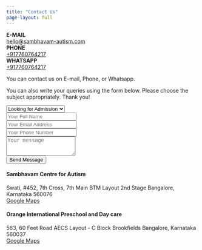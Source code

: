 ```yaml
---
title: "Contact Us"
page-layout: full
---
```


```{=html}
<div class="grid gap-0 gap-md-4 mb-3">
    <div class="g-col-12 g-col-md-4 bg-light p-3 my-2 border">
        <div><strong><i class="bi bi-envelope"></i> E-MAIL</strong></div>
        <div><a href="mailto:hello@sambhavam-autism.com">hello@sambhavam-autism.com</a></div>
    </div>
    <div class="g-col-12 g-col-md-4 bg-light p-3 my-2 border">
        <div><strong><i class="bi bi-telephone"></i> PHONE</strong></div>
        <div><a href="tel:+917760764217">+917760764217</a></div>
    </div>
    <div class="g-col-12 g-col-md-4 bg-light p-3 my-2 border">
        <div><strong><i class="bi bi-whatsapp"></i> WHATSAPP</strong></div>
        <div><a href="https://wa.me/917760764217?text=I%27m+interested+to+know+more+about+Sambhavam">+917760764217</a>
        </div>
    </div>
</div>
```

You can contact us on E-mail, Phone, or Whatsapp.

You can also write your queries using the form below. Please choose the subject appropriately. Thank you!


```{=html}
<div class="grid contact">
    <div class="g-col-12 g-col-md-6">
        <form action="https://api.web3forms.com/submit" method="POST" class="p-3 bg-light border">
            <input type="hidden" name="access_key" value="bdd5b684-4a59-4066-bb9e-b7c924235351">

            <div class="mb-3">
                <select name="subject" class="form-control">
                    <option value="Looking for Admission" selected>Looking for Admission</option>
                    <option value="Internships">Internships</option>
                    <option value="Joining the Team">Joining the Team</option>
                    <option value="General">General</option>
                </select>
            </div>

            <div class="mb-3">
                <input type="text" class="form-control" name="name" id="name" placeholder="Your Full Name">
            </div>
            <div class="mb-3">
                <input type="text" class="form-control" name="email" id="email" placeholder="Your Email Address">
            </div>
            <div class="mb-3">
                <input type="text" class="form-control" name="phone" id="phone" placeholder="Your Phone Number">
            </div>

            <div class="mb-3">
                <textarea class="form-control" id="message" name="message" placeholder="Your message" rows="3"></textarea>
            </div>
            <button type="submit" class="btn btn-primary">Send Message</button>
        </form>
    </div>
    <div class="g-col-12 g-col-md-6">
        <div class="mb-3">
            <h4>Sambhavam Centre for Autism</h4>
            <div class="address">Swati, #452, 7th Cross, 7th Main
                BTM Layout 2nd Stage
                Bangalore, Karnataka
                560076
            </div>
            <div>
                <i class="bi bi-geo-alt"></i>
                <a href="https://maps.app.goo.gl/qnsMqWgEdfMpDTor9">Google Maps</a>
            </div>
        </div>
        <div>
            <h4>Orange International Preschool and Day care</h4>
            <div class="address">563, 60 Feet Road
                AECS Layout - C Block
                Brookfields
                Bangalore, Karnataka
                560037
            </div>
            <div>
                <i class="bi bi-geo-alt"></i>
                <a href="https://maps.app.goo.gl/dyuvdJzfZ2jMDXdq9">Google Maps</a>
            </div>
        </div>
    </div>
</div>
```